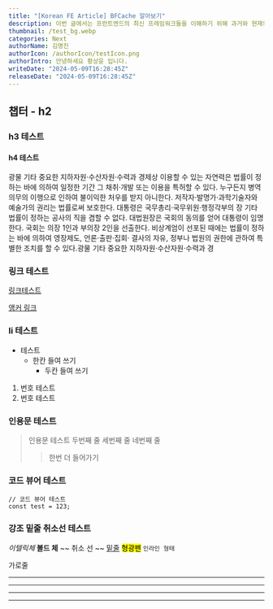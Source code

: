 ```yaml
---
title: "[Korean FE Article] BFCache 알아보기"
description: 이번 글에서는 프런트엔드의 최신 프레임워크들을 이해하기 위해 과거와 현재의 기본 개념들을 설명하며, 현재의 프레임워크들이 어떻게 제약 조건들을 극복하고, 컴파일, 라우팅, 캐싱 등과 같은 기본 요소들을 결합하고 ..
thumbnail: /test_bg.webp
categories: Next
authorName: 김명진
authorIcon: /authorIcon/testIcon.png
authorIntro: 안녕하세요 황상윤 입니다.
writeDate: "2024-05-09T16:28:45Z"
releaseDate: "2024-05-09T16:28:45Z"
---
```


## 챕터 - h2

### h3 테스트

#### h4 테스트

광물 기타 중요한 지하자원·수산자원·수력과 경제상 이용할 수 있는 자연력은 법률이 정하는 바에 의하여 일정한 기간 그 채취·개발 또는 이용을 특허할 수 있다.
누구든지 병역의무의 이행으로 인하여 불이익한 처우를 받지 아니한다. 저작자·발명가·과학기술자와 예술가의 권리는 법률로써 보호한다. 대통령은 국무총리·국무위원·행정각부의 장 기타 법률이 정하는 공사의 직을 겸할 수 없다.
대법원장은 국회의 동의를 얻어 대통령이 임명한다. 국회는 의장 1인과 부의장 2인을 선출한다. 비상계엄이 선포된 때에는 법률이 정하는 바에 의하여 영장제도, 언론·출판·집회·
결사의 자유, 정부나 법원의 권한에 관하여 특별한 조치를 할 수 있다.광물 기타 중요한 지하자원·수산자원·수력과 경

### 링크 테스트
[링크테스트](https://dev-dive-projects.vercel.app/posts/example#챕터---h2)

[앵커 링크](#인용문-테스트)

### li 테스트

- 테스트
  - 한칸 들여 쓰기
    - 두칸 들여 쓰기

1. 번호 테스트
2. 번호 테스트

### 인용문 테스트

> 인용문 테스트
> 두번째 줄
> 세번째 줄
> 네번째 줄
>> 한번 더 들어가기

### 코드 뷰어 테스트

```tsx
// 코드 뷰어 테스트
const test = 123;
```

### 강조 밑줄 취소선 테스트

*이텔릭체*
**볼드 체**
~~ 취소 선 ~~
<u>밑줄</u>
<mark>형광펜</mark>
`인라인 형태`

가로줄
******
----
- - -
* * *

